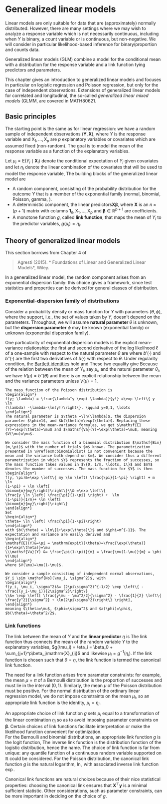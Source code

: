 # Generalized linear models {#generalized-linear-models}


Linear models are only suitable for data that are (approximately) normally distributed. However, there are many settings where we may wish to analyze a response variable which is not necessarily continuous, including when $Y$ is binary, a count variable or is continuous, but non-negative. We will consider in particular likelihood-based inference for binary/proportion and counts data.

Generalized linear models (GLM) combine a model for the conditional mean with a distribution for the response variable and a link function tying predictors and parameters.

This chapter gives an introduction to generalized linear models and focuses in particular on logistic regression and Poisson regression, but only for the case of independent observations.  Extensions of generalized linear models for correlated and longitudinal, the so-called *generalized linear mixed models* (GLMM, are covered in MATH80621.


## Basic principles 

The starting point is the same as for linear regression: we have a random sample of independent observations $(\boldsymbol{Y}, \mathbf{X})$, where $Y$ is the response variable and $\mathrm{X}_1, \ldots, \mathrm{X}_p$ are $p$ explanatory variables or covariates which are assumed fixed (non-random). The goal is to model the mean of the response variable as a function of the explanatory variables.

Let $\mu_i=\mathsf{E}(Y_i \mid \mathbf{X}_i)$ denote the conditional expectation of $Y_i$ given covariates and let $\eta_i$ denote the linear combination of the covariates that will be used to model the response variable, 
\begin{align*}
\eta_i=\beta_0 + \beta_1 \mathrm{X}_{i1} + \cdots + \beta_p \mathrm{X}_{ip}.
\end{align*}
The building blocks of the generalized linear model are

- A random component, consisting of the probability distribution for the outcome $Y$ that is a member of the exponential family (normal, binomial, Poisson, gamma, \ldots). 
- A deterministic component, the linear predictors$\mathbf{X} \boldsymbol{\beta}$, where $\mathbf{X}$ is an $n\times (p+1)$ matrix with columns $\mathbf{1}_n, \mathrm{X}_1, \ldots, \mathrm{X}_p$ and $\boldsymbol{\beta} \in \mathbb{R}^{p+1}$ are coefficients. 
- A monotone function $g$, called **link function**, that maps the mean of $Y_i$ to the predictor variables, $g(\mu_i)=\eta_i$. 



## Theory of generalized linear models

This section borrows from Chapter 4 of 

> Agresti (2015). * Foundations of Linear and Generalized Linear Models*, Wiley.

In a generalized linear model, the random component arises from an exponential dispersion family: this choice gives a framework, since test statistics and properties can be derived for general classes of distribution.

### Exponential-dispersion family of distributions

Consider a probability density or mass function for $Y$ with parameters $(\theta, \phi)$,
\begin{align*}
f(y; \theta, \phi)&= \exp \left\{  \frac{y \theta -b(\theta)}{a(\phi)} + c(y,
\phi)\right\},
\end{align*}
where the support, i.e., the set of values taken by $Y$, doesn't depend on the parameters.  Throughout, we will assume **natural parameter ** $\theta$ is unknown, but the **dispersion parameter** $\phi$ may be known (exponential family) or unknown (exponential dispersion family). 

One particularity of exponential dispersion models is the explicit mean-variance relationship: the first and second derivative of the log likelihood $\ell$ of a one-sample with respect to the natural parameter $\theta$ are 
\begin{align*}
\frac{\partial \ell(y; \theta, \phi)}{\partial \theta} &= \frac{\partial}{\partial \theta} \left\{\frac{y\theta-b(\theta)}{a(\phi)} + c(y, \phi) \right\} = \frac{y - b'(\theta)}{a(\phi)}\\
\frac{\partial^2 \ell(y; \theta, \phi)}{\partial \theta^2} &= - \frac{b''(\theta)}{a(\phi)},
\end{align*}
where $b'(\cdot)$ and $b''(\cdot)$ are the first two derivatives of $b(\cdot)$ with respect to $\theta$.
Under regularity condition, the [Bartlett identities](https://math.stackexchange.com/q/2027660) hold and 
\begin{align*}
\mathsf{E}\left\{\frac{\partial \ell(y; \theta, \phi)}{\partial \theta}\right\}=0, \qquad - \mathsf{E}\left\{\frac{\partial^2 \ell(y; \theta, \phi)}{\partial \theta^2}\right\} = \left[\mathsf{E}\left\{\frac{\partial \ell(y; \theta, \phi)}{\partial \theta}\right\}\right]^2.
\end{align*}
These two equality give
\begin{align*}
\mathsf{E}(Y_i) &= b'(\theta_i) \\
\mathsf{Va}(Y_i) &= b''(\theta_i)a(\phi_i)
\end{align*}
Because of the relation between the mean of $Y_i$, say $\mu_i$, and the natural parameter $\theta_i$, we have $V(\mu)=b''(\theta)$ and there is an explicit relationship between the mean and the variance parameters unless $V(\mu)=1$.


```example
The mass function of the Poisson distribution is 
\begin{align*}
f(y; \lambda) = \frac{\lambda^y \exp(-\lambda)}{y!} =\exp \left\{ y \ln
(\lambda) -\lambda-\ln(y!)\right\}, \qquad y=0,1, \ldots
\end{align*}
The natural parameter is $\theta =\ln(\lambda)$, the dispersion
parameter $\phi=1$, and $b(\theta)=\exp(\theta)$. Replacing these expressions in the mean-variance formulas, we get $\mathsf{E}(Y)=\exp(\theta)=\mu$ and $\mathsf{Va}(Y)=\exp(\theta)=\mu$, meaning $V(\mu)=\mu$.
```

```example
We consider the mass function of a binomial distribution $\mathsf{Bin}(m,\pi)$ with the number of trials $m$ known. The parametrization presented in \@ref(exm:binomialdist) is not convenient because the mean and the variance both depend on $m$. We consider thus a different parametrization in which $Y$ represents the fraction of successes, so the mass function takes values in $\{0, 1/m, \ldots, 1\}$ and $mY$ denotes the number of successes. The mass function for $Y$ is then
\begin{align*}
f(y, \pi)&=\exp \left\{ my \ln \left( \frac{\pi}{1-\pi} \right) + m \ln
(1-\pi) + \ln \left[
\binom{m}{my}\right]\right\}\\& =\exp \left\{
\frac{y \ln \left( \frac{\pi}{1-\pi} \right) +  \ln
(1-\pi)}{1/m}+ \ln \left[
\binom{m}{my}\right]\right\}
\end{align*}
Set
\begin{align*}
\theta= \ln \left( \frac{\pi}{1-\pi}\right)
\end{align*}
with $b(\theta) = \ln\{1+\exp(\theta)\}$ and $\phi=m^{-1}$. The expectation and variance are easily derived and 
\begin{align*}
\mathsf{E}(Y)&=\pi = \mathrm{expit}(\theta)=\frac{\exp(\theta)}{1+\exp(\theta)}=\mu
\\\mathsf{Va}(Y) &= \frac{\pi(1-\pi)}{m} = \frac{\mu(1-\mu)}{m} = \phi V(\mu)
\end{align*}
where $V(\mu)=\mu(1-\mu)$.
```

```example
We consider a sample consisting of independent normal observations, $Y_i \sim \mathsf{No}(\mu_i, \sigma^2)$, with
\begin{align*}
f(y_i, \mu_i, \sigma^2)&= (2\pi\sigma^2)^{-1/2} \exp \left\{ -\frac{(y_i-\mu_i)}{2\sigma^2}\right\}
\\&= \exp \left[ \frac{y\mu - \mu^2/2}{\sigma^2} - \frac{1}{2} \left\{ \frac{y^2}{\sigma^2} + \ln(2\pi\sigma^2)\right\} \right],
\end{align*}
meaning $\theta=\mu$, $\phi=\sigma^2$ and $a(\phi)=\phi$, $b(\theta)=\theta^2/2$.
```


### Link functions

The link between the mean of $Y$ and the **linear predictor** $\eta$  is
\begin{align*}
g\left\{\mathsf{E}(Y \mid \mathrm{X}_1, \ldots, \mathrm{X}_p)\right\}=\eta = \beta_0 + \beta_1 \mathrm{X}_{1} + \cdots + \beta_p \mathrm{X}_{p}.
\end{align*}
The link function thus connects the mean of the random variable $Y$ to the explanatory variables, $g(\mu_i) = \eta_i = \beta_0 + \sum_{j=1}^p\beta_j\mathrm{X}_{ij}$ and likewise $\mu_i  = g^{-1}(\eta_i)$. If the link function is chosen such that $\theta=\eta$, the link function is termed the canonical link function.

The need for a link function arises from parameter constraints: for example, the mean $\mu=\pi$ of a Bernoulli distribution is the proportion of successes and  must lie in the interval $(0, 1)$. Similarly, the mean $\mu$ of the Poisson distribution must be positive. For the normal distribution of the ordinary linear regression model, we do not impose constraints on the mean $\mu_i$, so an appropriate link function is the identity, $\mu_i = \eta_i$.


An appropriate choice of link function $g$ sets $\mu_i$ equal to a transformation of the linear combination $\eta_i$ so as to avoid imposing parameter constraints on $\boldsymbol{\beta}$. Certain choices of link functions facilitate interpretation or make the likelihood function convenient for optimization.  
For the Bernoulli and binomial distributions, an appropriate link function $g$ is the logit function, 
\begin{align*}
\mathrm{logit}(\mu)&=
\ln \left( \frac{\mu}{1-\mu} \right) =\ln(\mu) - \ln(1-\mu)= \eta,
\\\mathrm{expit}(\eta)&= \frac{\exp(\eta)}{1+\exp(\eta)}=\mu.
\end{align*}
The inverse link function is the distribution function of the logistic distribution, hence the name. The choice of link function is far from unique: any quantile function of a continuous random variable supported on $\mathbb{R}$ could be considered. For the Poisson distribution, the canonical link function $g$ is the natural logarithm, $\ln$, with associated inverse link function $\exp$.

Canonical link functions are natural choices because of their nice statistical properties: choosing the canonical link ensures that $\mathbf{X}^\top\boldsymbol{y}$ is a minimal sufficient statistic. Other considerations, such as parameter constraints, can be more important in deciding on the choice of $g$.



